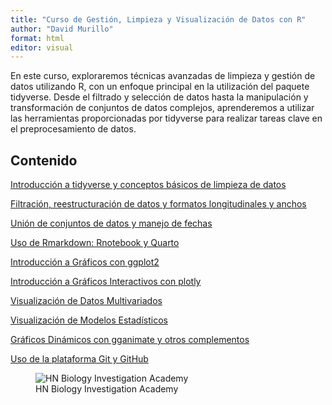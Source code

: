 ---
title: "Curso de Gestión, Limpieza y Visualización de Datos con R"
author: "David Murillo"
format: html
editor: visual
---

En este curso, exploraremos técnicas avanzadas de limpieza y gestión de datos utilizando R, con un enfoque principal en la utilización del paquete tidyverse. Desde el filtrado y selección de datos hasta la manipulación y transformación de conjuntos de datos complejos, aprenderemos a utilizar las herramientas proporcionadas por tidyverse para realizar tareas clave en el preprocesamiento de datos.

## Contenido

[Introducción a tidyverse y conceptos básicos de limpieza de datos]()

[Filtración, reestructuración de datos y formatos longitudinales y anchos]()

[Unión de conjuntos de datos y manejo de fechas]()

[Uso de Rmarkdown: Rnotebook y Quarto]()

[Introducción a Gráficos con ggplot2]()

[Introducción a Gráficos Interactivos con plotly]()

[Visualización de Datos Multivariados]()

[Visualización de Modelos Estadísticos]()

[Gráficos Dinámicos con gganimate y otros complementos]()

[Uso de la plataforma Git y GitHub]()

![HN Biology Investigation Academy](HN Cursos publicidad/HN Biology Inv large.jpg)